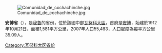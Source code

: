 [[Image:Comunidad_de_cochachinche.jpg|right]]

'''安博省'''（{{lang-es|Provincia de Ambo}}），是[[秘魯|秘魯]]的省份，位於該國中部[[瓦努科大區|瓦努科大區]]，首府是[[安博_(秘魯)|安博]]，始建於1912年10月21日，面積1,581平方公里，2007年人口55,483，人口密度為每平方公里35.09人。

{{coord|10|08|S|76|12|W|type:adm2nd_source:itwiki|display=title}}

{{秘魯省份|state=collapsed}}
{{秘鲁行政区划小作品}}
[[Category:瓦努科大区省份|Category:瓦努科大区省份]]